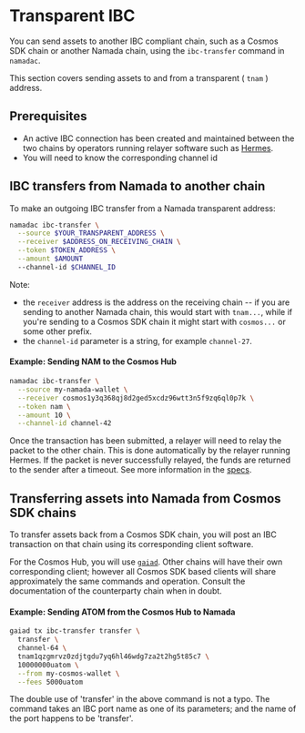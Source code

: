 
# Transparent IBC

You can send assets to another IBC compliant chain, such as a Cosmos SDK chain or another Namada chain, using the
`ibc-transfer` command in `namadac`.

This section covers sending assets to and from a transparent ( `tnam` ) address.

## Prerequisites

- An active IBC connection has been created and maintained between the two chains by operators running relayer 
software such as [Hermes](https://github.com/heliaxdev/hermes). 
- You will need to know the corresponding channel id

## IBC transfers from Namada to another chain

To make an outgoing IBC transfer from a Namada transparent address:
```bash copy
namadac ibc-transfer \
  --source $YOUR_TRANSPARENT_ADDRESS \
  --receiver $ADDRESS_ON_RECEIVING_CHAIN \
  --token $TOKEN_ADDRESS \
  --amount $AMOUNT
  --channel-id $CHANNEL_ID
```
Note:
- the `receiver` address is the address on the receiving chain -- if you are sending to another Namada chain, this would start with `tnam...`, 
while if you're sending to a Cosmos SDK chain it might start with `cosmos...` or some other prefix.
- the `channel-id` parameter is a string, for example `channel-27`.

#### Example: Sending NAM to the Cosmos Hub
```bash copy
namadac ibc-transfer \
  --source my-namada-wallet \
  --receiver cosmos1y3q368qj8d2ged5xcdz96wtt3n5f9zq6ql0p7k \
  --token nam \
  --amount 10 \
  --channel-id channel-42
```

Once the transaction has been submitted, a relayer will need to relay the packet to the other chain. 
This is done automatically by the relayer running Hermes. If the packet is never successfully relayed, the funds are 
returned to the sender after a timeout. See more information in the [specs](https://specs.namada.net/modules/ibc).

## Transferring assets into Namada from Cosmos SDK chains

To transfer assets back from a Cosmos SDK chain, you will post an IBC transaction on that chain using its corresponding
client software.  

For the Cosmos Hub, you will use [`gaiad`](https://github.com/cosmos/gaia). Other chains will have their own corresponding client;
however all Cosmos SDK based clients will share approximately the same commands and operation. Consult the documentation
of the counterparty chain when in doubt.

#### Example: Sending ATOM from the Cosmos Hub to Namada

```bash
gaiad tx ibc-transfer transfer \
  transfer \
  channel-64 \
  tnam1qzgmrvz0zdjtgdu7yq6hl46wdg7za2t2hg5t85c7 \
  10000000uatom \
  --from my-cosmos-wallet \
  --fees 5000uatom
```
<Callout>
The double use of 'transfer' in the above command is not a typo. The command takes an IBC port name as one of its parameters; 
and the name of the port happens to be 'transfer'.
</Callout>
